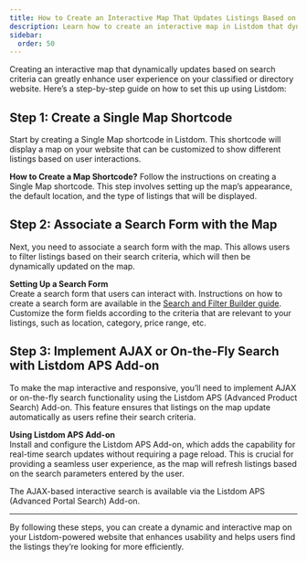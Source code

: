 ```yaml
---
title: How to Create an Interactive Map That Updates Listings Based on Search Criteria in Listdom?
description: Learn how to create an interactive map in Listdom that dynamically updates listings based on search filters using the APS Add-on.
sidebar:
  order: 50
---
```



Creating an interactive map that dynamically updates based on search criteria can greatly enhance user experience on your classified or directory website. Here’s a step-by-step guide on how to set this up using Listdom:

## Step 1: Create a Single Map Shortcode

Start by creating a Single Map shortcode in Listdom. This shortcode will display a map on your website that can be customized to show different listings based on user interactions.

**How to Create a Map Shortcode?**
Follow the instructions on creating a Single Map shortcode. This step involves setting up the map’s appearance, the default location, and the type of listings that will be displayed.

## Step 2: Associate a Search Form with the Map

Next, you need to associate a search form with the map. This allows users to filter listings based on their search criteria, which will then be dynamically updated on the map.

**Setting Up a Search Form**  
Create a search form that users can interact with. Instructions on how to create a search form are available in the [Search and Filter Builder guide](/listdom/search-filtering/). Customize the form fields according to the criteria that are relevant to your listings, such as location, category, price range, etc.

## Step 3: Implement AJAX or On-the-Fly Search with Listdom APS Add-on

To make the map interactive and responsive, you’ll need to implement AJAX or on-the-fly search functionality using the Listdom APS (Advanced Product Search) Add-on. This feature ensures that listings on the map update automatically as users refine their search criteria.

**Using Listdom APS Add-on**  
Install and configure the Listdom APS Add-on, which adds the capability for real-time search updates without requiring a page reload. This is crucial for providing a seamless user experience, as the map will refresh listings based on the search parameters entered by the user.

<Aside type="note">
The AJAX-based interactive search is available via the Listdom APS (Advanced Portal Search) Add-on.
</Aside>

---

By following these steps, you can create a dynamic and interactive map on your Listdom-powered website that enhances usability and helps users find the listings they’re looking for more efficiently.
